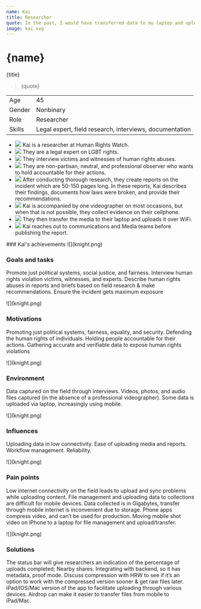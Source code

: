 ```yaml
---
name: Kai
title: Researcher
quote: In the past, I would have transferred data to my laptop and uploaded it from there but I wouldn’t do that anymore, Increasing I am using the mobile device. There’s no need to go through the laptop.
image: kai.svg
---
```



<ProfileSection>

# {name}

{title}

> {quote}

|        |                                                         |
| ------ | ------------------------------------------------------- |
| Age    | 45                                                      |
| Gender | Nonbinary                                               |
| Role   | Researcher                                              |
| Skills | Legal expert, field research, interviews, documentation |

- ![](folder.svg) Kai is a researcher at Human Rights Watch.
- ![](folder.svg) They are a legal expert on LGBT rights.
- ![](play.svg) They interview victims and witnesses of human rights abuses.
- ![](hands.svg) They are non-partisan, neutral, and professional observer who wants to hold accountable for their actions.
- ![](website.svg) After conducting thorough research, they create reports on the incident which are 50-150 pages long. In these reports, Kai describes their findings, documents how laws were broken, and provide their recommendations.
- ![](checkmark.svg) Kai is accompanied by one videographer on most occasions, but when that is not possible, they collect evidence on their cellphone.
- ![](squares.svg) They then transfer the media to their laptop and uploads it over WiFi.
- ![](squares.svg) Kai reaches out to communications and Media teams before publishing the report.

</ProfileSection>
<AchievementsSection>
    ### Kai's achievements

<AchievementItem>
![](knight.png)

### Goals and tasks

Promote just political systems, social justice, and fairness. Interview human rights violation victims, witnesses, and experts. Describe human rights abuses in reports and briefs based on field research & make recommendations. Ensure the incident gets maximum exposure

</AchievementItem>
<AchievementItem>
![](knight.png)

### Motivations

Promoting just political systems, fairness, equality, and security. Defending the human rights of individuals. Holding people accountable for their actions. Gathering accurate and verifiable data to expose human rights violations

</AchievementItem>
<AchievementItem>
![](knight.png)

### Environment

Data captured on the field through interviews. Videos, photos, and audio files captured (in the absence of a professional videographer). Some data is uploaded via laptop, increasingly using mobile.

</AchievementItem>

<AchievementItem>
![](knight.png)

### Influences

Uploading data in low connectivity. Ease of uploading media and reports. Workflow management. Reliability.

</AchievementItem>
<AchievementItem>
![](knight.png)

### Pain points

Low internet connectivity on the field leads to upload and sync problems while uploading content. File management and uploading data to collections are difficult for mobile devices. Data collected is in Gigabytes, transfer through mobile internet is inconvenient due to storage. Phone apps compress video, and can’t be used for production. Moving mobile shot video on iPhone to a laptop for file management and upload/transfer.

</AchievementItem>
<AchievementItem>
![](knight.png)

### Solutions

The status bar will give researchers an indication of the percentage of uploads completed; Nearby shares. Integrating with backend, so it has metadata, proof mode. Discuss compression with HRW to see if it’s an option to work with the compressed version sooner & get raw files later. iPad/IOS/Mac version of the app to facilitate uploading through various devices. Airdrop can make it easier to transfer files from mobile to iPad/Mac.

</AchievementItem>
</AchievementsSection>
